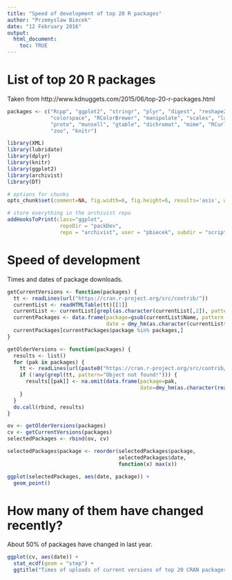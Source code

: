 ```yaml
---
title: "Speed of development of top 20 R packages"
author: "Przemyslaw Biecek"
date: "12 February 2016"
output: 
  html_document:
    toc: TRUE
---
```


# List of top 20 R packages

Taken from  http://www.kdnuggets.com/2015/06/top-20-r-packages.html

```r
packages <- c("Rcpp", "ggplot2", "stringr", "plyr", "digest", "reshape2", 
              "colorspace", "RColorBrewer", "manipulate", "scales", "labeling", 
              "proto", "munsell", "gtable", "dichromat", "mime", "RCurl", "bitops", 
              "zoo", "knitr")
```

```r
library(XML)
library(lubridate)
library(dplyr)
library(knitr)
library(ggplot2)
library(archivist)
library(DT)

# options for chunks
opts_chunk$set(comment=NA, fig.width=6, fig.height=6, results='asis', warning=FALSE, message=FALSE, cache=FALSE)

# store everything in the archivist repo
addHooksToPrint(class="ggplot",
                 repoDir = "packDev", 
                 repo = "archivist", user = "pbiecek", subdir = "scripts/packDev")

```

# Speed of development

Times and dates of package downloads. 

```r
getCurrentVersions <- function(packages) {
  tt <- readLines(url("https://cran.r-project.org/src/contrib/"))
  currentList <- readHTMLTable(tt)[[1]]
  currentList <- currentList[grepl(as.character(currentList[,2]), pattern="gz$"),]
  currentPackages <- data.frame(package=gsub(currentList$Name, pattern = "_.*$", replacement=""),
                                date = dmy_hm(as.character(currentList$`Last modified`)))
  currentPackages[currentPackages$package %in% packages,] 
}

getOlderVersions <- function(packages) {
  results <- list()
  for (pak in packages) {
    tt <- readLines(url(paste0("https://cran.r-project.org/src/contrib/Archive/",pak)))
    if (!any(grepl(tt, pattern="Object not found!"))) {
      results[[pak]] <- na.omit(data.frame(package=pak,
                                           date=dmy_hm(as.character(readHTMLTable(tt)[[1]][,3]))))
    }
  }
  do.call(rbind, results)
}

ov <- getOlderVersions(packages)
cv <- getCurrentVersions(packages)
selectedPackages <- rbind(ov, cv)

selectedPackages$package <- reorder(selectedPackages$package,
                                    selectedPackages$date,
                                    function(x) max(x))

ggplot(selectedPackages, aes(date, package)) +
  geom_point()
```

# How many of them have changed recently?

About 50% of packages have changed in last year.

```r
ggplot(cv, aes(date)) +
  stat_ecdf(geom = "step") +
  ggtitle("Times of uploads of current versions of top 20 CRAN packages")
```

